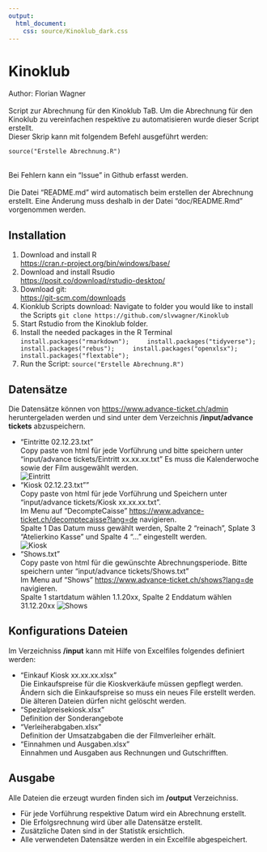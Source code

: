 ```yaml
---
output: 
  html_document:
    css: source/Kinoklub_dark.css
---
```


# Kinoklub
Author: Florian Wagner \
\
Script zur Abrechnung für den Kinoklub TaB. 
Um die Abrechnung für den Kinoklub zu vereinfachen respektive zu automatisieren wurde dieser Script erstellt. \
Dieser Skrip kann mit folgendem Befehl ausgeführt werden:
```
source("Erstelle Abrechnung.R")
```
\
Bei Fehlern kann ein "Issue" in Github erfasst werden. \
\
Die Datei "README.md" wird automatisch beim erstellen der Abrechnung erstellt. Eine Änderung muss deshalb in der Datei "doc/README.Rmd" vorgenommen werden.  

## Installation

1.  Download and install R \
    <https://cran.r-project.org/bin/windows/base/>
2.  Download and install Rsudio \
    <https://posit.co/download/rstudio-desktop/>
3.  Download git: \
    <https://git-scm.com/downloads>
5.  Kionklub Scripts download:
    Navigate to folder you would like to install the Scripts
    ```
    git clone https://github.com/slvwagner/Kinoklub
    ```
6.  Start Rstudio from the Kinoklub folder.
7.  Install the needed packages in the R Terminal
    ```
    install.packages("rmarkdown");
    install.packages("tidyverse");
    install.packages("rebus");
    install.packages("openxlsx");
    install.packages("flextable");
    ```
8.  Run the Script:
    ```
    source("Erstelle Abrechnung.R")
    ```

## Datensätze

Die Datensätze können von <https://www.advance-ticket.ch/admin> heruntergeladen werden und sind unter dem Verzeichnis
**/input/advance tickets** abzuspeichern.

-   "Eintritte 02.12.23.txt" \
    Copy paste von html für jede Vorführung und bitte speichern unter "input/advance tickets/Eintritt xx.xx.xx.txt"
    Es muss die Kalenderwoche sowie der Film ausgewählt werden. \
    ![Eintritt](doc/eintritt.png)
-   "Kiosk 02.12.23.txt"" \
    Copy paste von html für jede Vorführung und Speichern unter "input/advance tickets/Kiosk xx.xx.xx.txt". \
    Im Menu auf "DecompteCaisse" <https://www.advance-ticket.ch/decomptecaisse?lang=de> navigieren.   
    Spalte 1 Das Datum muss gewählt werden, Spalte 2 "reinach", Splate 3 "Atelierkino Kasse" und Spalte 4 "..." eingestellt werden. \
    ![Kiosk](doc/Kiosk.png)
-   "Shows.txt" \
    Copy paste von html für die gewünschte Abrechnungsperiode. Bitte speichern unter "input/advance tickets/Shows.txt" \
    Im Menu auf "Shows" <https://www.advance-ticket.ch/shows?lang=de> navigieren. \
    Spalte 1 startdatum wählen 1.1.20xx, Spalte 2 Enddatum wählen 31.12.20xx
    ![Shows](doc/shows.png)
    

## Konfigurations Dateien

Im Verzeichniss **/input** kann mit Hilfe von Excelfiles folgendes definiert werden:

-   "Einkauf Kiosk xx.xx.xx.xlsx" \
    Die Einkaufspreise für die Kioskverkäufe müssen gepflegt werden. Ändern sich die Einkaufspreise so muss ein neues File erstellt werden. 
    Die älteren Dateien dürfen nicht gelöscht werden.
-   "Spezialpreisekiosk.xlsx" \
    Definition der Sonderangebote
-   "Verleiherabgaben.xlsx" \
    Definition der Umsatzabgaben die der Filmverleiher erhält.
-   "Einnahmen und Ausgaben.xlsx" \
    Einnahmen und Ausgaben aus Rechnungen und Gutschrifften. 

## Ausgabe 
Alle Dateien die erzeugt wurden finden sich im **/output** Verzeichniss.

- Für jede Vorführung respektive Datum wird ein Abrechnung erstellt.
- Die Erfolgsrechnung wird über alle Datensätze erstellt.
- Zusätzliche Daten sind in der Statistik ersichtlich.
- Alle verwendeten Datensätze werden in ein Excelfile abgespeichert.


